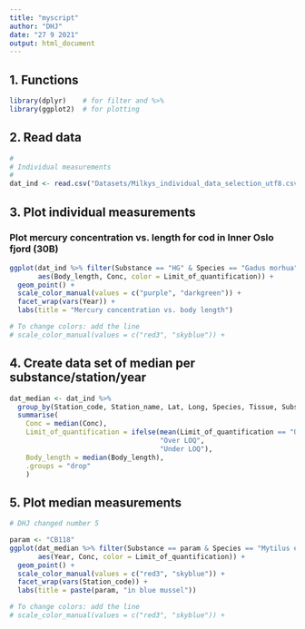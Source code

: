 ```yaml
---
title: "myscript"
author: "DHJ"
date: "27 9 2021"
output: html_document
---
```


## 1. Functions
```r

library(dplyr)    # for filter and %>%
library(ggplot2)  # for plotting

```

## 2. Read data
```r

#
# Individual measurements  
#
dat_ind <- read.csv("Datasets/Milkys_individual_data_selection_utf8.csv", encoding = "UTF-8")

```

## 3. Plot individual measurements  

### Plot mercury concentration vs. length for cod in Inner Oslo fjord (30B)  

```r

ggplot(dat_ind %>% filter(Substance == "HG" & Species == "Gadus morhua" & Station_code == "30B"), 
       aes(Body_length, Conc, color = Limit_of_quantification)) +
  geom_point() +
  scale_color_manual(values = c("purple", "darkgreen")) +
  facet_wrap(vars(Year)) +
  labs(title = "Mercury concentration vs. body length")

# To change colors: add the line
# scale_color_manual(values = c("red3", "skyblue")) +


```

## 4. Create data set of median per substance/station/year    

```r

dat_median <- dat_ind %>%
  group_by(Station_code, Station_name, Lat, Long, Species, Tissue, Substance, Year) %>%
  summarise(
    Conc = median(Conc),
    Limit_of_quantification = ifelse(mean(Limit_of_quantification == "Over LOQ") > 0.5, 
                                     "Over LOQ", 
                                     "Under LOQ"),
    Body_length = median(Body_length),
    .groups = "drop"
    )

```


## 5. Plot median measurements  

```r

# DHJ changed number 5

param <- "CB118"
ggplot(dat_median %>% filter(Substance == param & Species == "Mytilus edulis"), 
       aes(Year, Conc, color = Limit_of_quantification)) +
  geom_point() +
  scale_color_manual(values = c("red3", "skyblue")) +
  facet_wrap(vars(Station_code)) +
  labs(title = paste(param, "in blue mussel"))

# To change colors: add the line
# scale_color_manual(values = c("red3", "skyblue")) +

```

